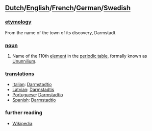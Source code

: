 ==[[Dutch]]/[[English]]/[[French]]/[[German]]/[[Swedish]]==

===[[etymology]]===
From the name of the town of its discovery, Darmstadt.

===[[noun]]===
#Name of the 110th [[element]] in the [[periodic table]], formally known as [[Ununnilium]].

===[[translations]]===
*[[Italian]]: [[Darmstadtio]]
*[[Latvian]]: [[Darmstadtis]]
*[[Portuguese]]: [[Darmstadtio]]
*[[Spanish]]: [[Darmstadtio]]

===further reading===
* [[w:Darmstadtium|Wikipedia]]